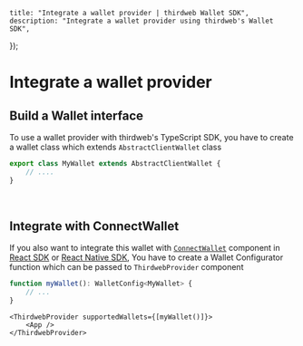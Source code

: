 
	title: "Integrate a wallet provider | thirdweb Wallet SDK",
	description: "Integrate a wallet provider using thirdweb's Wallet SDK",
});

# Integrate a wallet provider

## Build a Wallet interface

To use a wallet provider with thirdweb's TypeScript SDK, you have to create a wallet class which extends `AbstractClientWallet` class

```javascript
export class MyWallet extends AbstractClientWallet {
	// ....
}
```

<ArticleIconCard
	href="/wallet-sdk/v2/build/connector"
	icon={WrenchIcon}
	title="Build a wallet interface"
/>

<br />

## Integrate with ConnectWallet

If you also want to integrate this wallet with [`ConnectWallet`](/wallets/connect/ConnectWallet) component in [React SDK](/react/v4) or [React Native SDK](/react-native/v0), You have to create a Wallet Configurator function which can be passed to `ThirdwebProvider` component

```ts
function myWallet(): WalletConfig<MyWallet> {
	// ...
}
```

```tsx
<ThirdwebProvider supportedWallets={[myWallet()]}>
	<App />
</ThirdwebProvider>
```

<ArticleIconCard
	href="/wallet-sdk/v2/build/connect-wallet-integration"
	icon={BlocksIcon}
	title="Integrate with ConnectWallet"
/>
